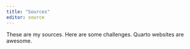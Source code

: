 ```yaml
---
title: "Sources"
editor: source
---
```


These are my sources. Here are some challenges. Quarto websites are awesome.

